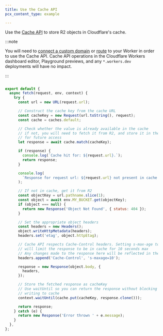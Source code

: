 ```yaml
---
title: Use the Cache API
pcx_content_type: example

---
```


Use the [Cache API](/workers/runtime-apis/cache/) to store R2 objects in Cloudflare's cache.

:::note


You will need to [connect a custom domain](/workers/configuration/routing/custom-domains/) or [route](/workers/configuration/routing/routes/) to your Worker in order to use the Cache API. Cache API operations in the Cloudflare Workers dashboard editor, Playground previews, and any `*.workers.dev` deployments will have no impact.


:::

```js

export default {
  async fetch(request, env, context) {
    try {
      const url = new URL(request.url);

      // Construct the cache key from the cache URL
      const cacheKey = new Request(url.toString(), request);
      const cache = caches.default;

      // Check whether the value is already available in the cache
      // if not, you will need to fetch it from R2, and store it in the cache
      // for future access
      let response = await cache.match(cacheKey);

      if (response) {
        console.log(`Cache hit for: ${request.url}.`);
        return response;
      }

      console.log(
        `Response for request url: ${request.url} not present in cache. Fetching and caching request.`
      );

      // If not in cache, get it from R2
      const objectKey = url.pathname.slice(1);
      const object = await env.MY_BUCKET.get(objectKey);
      if (object === null) {
        return new Response('Object Not Found', { status: 404 });
      }

      // Set the appropriate object headers
      const headers = new Headers();
      object.writeHttpMetadata(headers);
      headers.set('etag', object.httpEtag);

      // Cache API respects Cache-Control headers. Setting s-max-age to 10
      // will limit the response to be in cache for 10 seconds max
      // Any changes made to the response here will be reflected in the cached value
      headers.append('Cache-Control', 's-maxage=10');

      response = new Response(object.body, {
        headers,
      });

      // Store the fetched response as cacheKey
      // Use waitUntil so you can return the response without blocking on
      // writing to cache
      context.waitUntil(cache.put(cacheKey, response.clone()));

      return response;
    } catch (e) {
      return new Response('Error thrown ' + e.message);
    }
  },
};
```
